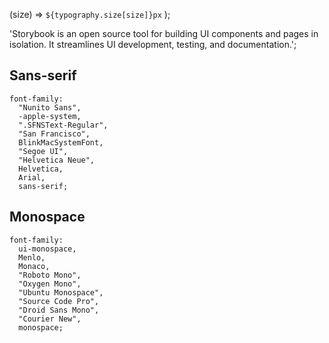 
  (size) => `${typography.size[size]}px`
);

  'Storybook is an open source tool for building UI components and pages in isolation. It streamlines UI development, testing, and documentation.';

<Meta title="Typography" />

## Sans-serif

```
font-family:
  "Nunito Sans",
  -apple-system,
  ".SFNSText-Regular",
  "San Francisco",
  BlinkMacSystemFont,
  "Segoe UI",
  "Helvetica Neue",
  Helvetica,
  Arial,
  sans-serif;
```

<Typeset
  fontFamily={typography.fonts.base}
  fontSizes={fontSizes}
  fontWeight={typography.weight.regular}
  sampleText={sampleText}
/>
<Typeset
  fontFamily={typography.fonts.base}
  fontSizes={fontSizes}
  fontWeight={typography.weight.bold}
  sampleText={sampleText}
/>
<Typeset
  fontFamily={typography.fonts.base}
  fontSizes={fontSizes}
  fontWeight={typography.weight.bold}
  sampleText={sampleText}
/>

## Monospace

```
font-family:
  ui-monospace,
  Menlo,
  Monaco,
  "Roboto Mono",
  "Oxygen Mono",
  "Ubuntu Monospace",
  "Source Code Pro",
  "Droid Sans Mono",
  "Courier New",
  monospace;
```

<Typeset
  fontFamily={typography.fonts.mono}
  fontSizes={fontSizes}
  fontWeight={typography.weight.regular}
  sampleText={sampleText}
/>
<Typeset
  fontFamily={typography.fonts.mono}
  fontSizes={fontSizes}
  fontWeight={typography.weight.bold}
  sampleText={sampleText}
/>
